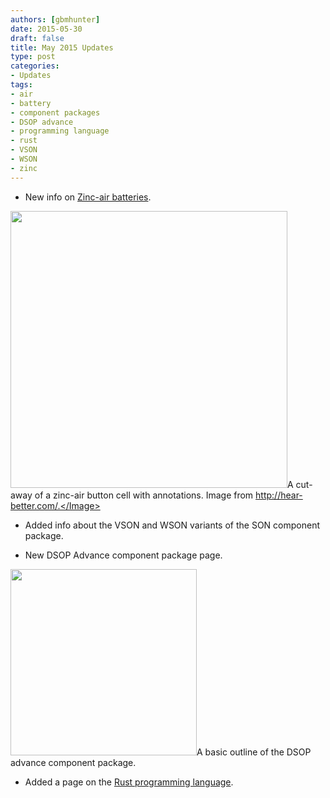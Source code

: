 ```yaml
---
authors: [gbmhunter]
date: 2015-05-30
draft: false
title: May 2015 Updates
type: post
categories:
- Updates
tags:
- air
- battery
- component packages
- DSOP advance
- programming language
- rust
- VSON
- WSON
- zinc
---
```



* New info on [Zinc-air batteries](/electronics/components/batteries/#zinc-air-batteries).



<Image src={zinc_air_battery_cut_away_annotated} width="443px">A cut-away of a zinc-air button cell with annotations. Image from http://hear-better.com/.</Image>

* Added info about the VSON and WSON variants of the SON component package.

* New DSOP Advance component package page.



<Image src={dsop_advance_component_package_basic_outline} width="298px">A basic outline of the DSOP advance component package.</Image>
    
* Added a page on the [Rust programming language](/programming/languages/rust).
